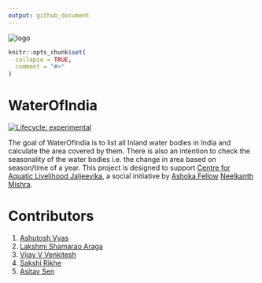 ```yaml
---
output: github_document
---
```

![logo](./www/logosmall.png)
<!-- README.md is generated from README.Rmd. Please edit that file -->

```r
knitr::opts_chunk$set(
  collapse = TRUE,
  comment = "#>"
)
```

# WaterOfIndia

<!-- badges: start -->

[![Lifecycle: experimental](https://img.shields.io/badge/lifecycle-experimental-orange.svg)](https://lifecycle.r-lib.org/articles/stages.html#experimental)
<!-- badges: end -->

The goal of WaterOfIndia is to list all Inland water bodies in India and calculate the area covered by them. There is also an intention to check the seasonality of the water bodies i.e. the change in area based on season/time of a year.
This project is designed to support [Centre for Aquatic Livelihood Jaljeevika](https://www.jaljeevika.org/), a social initiative by [Ashoka Fellow](https://www.ashoka.org/en-us/ashoka-fellows) [Neelkanth Mishra](https://www.ashoka.org/en/fellow/neelkanth-mishra). 



# Contributors

1. [Ashutosh Vyas](https://www.linkedin.com/in/ashutosh-vyas)
2. [Lakshmi Shamarao Araga](https://www.linkedin.com/in/lakshmishamarao)
3. [Vijay V Venkitesh](https://www.linkedin.com/in/vijay-v-venkitesh-673177204/)
4. [Sakshi Rikhe](https://www.linkedin.com/in/sakshi-rikhe-サクシ-リケ-3b5049a2)
5. [Asitav Sen](https://asitavsen.com)
